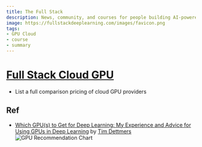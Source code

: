 ```yaml
---
title: The Full Stack
description: News, community, and courses for people building AI-powered products
image: https://fullstackdeeplearning.com/images/favicon.png
tags:
- GPU Cloud
- course
- summary
---
```


# [Full Stack Cloud GPU](https://fullstackdeeplearning.com/cloud-gpus/)

- List a full comparison pricing of cloud GPU providers

## Ref

- [Which GPU(s) to Get for Deep Learning: My Experience and Advice for Using GPUs in Deep Learning](https://timdettmers.com/2023/01/30/which-gpu-for-deep-learning/) by [Tim Dettmers](https://timdettmers.com/)
    ![GPU Recommendation Chart](https://i0.wp.com/timdettmers.com/wp-content/uploads/2023/01/gpu_recommendations.png?ssl=1 "GPU Recommendation Chart")